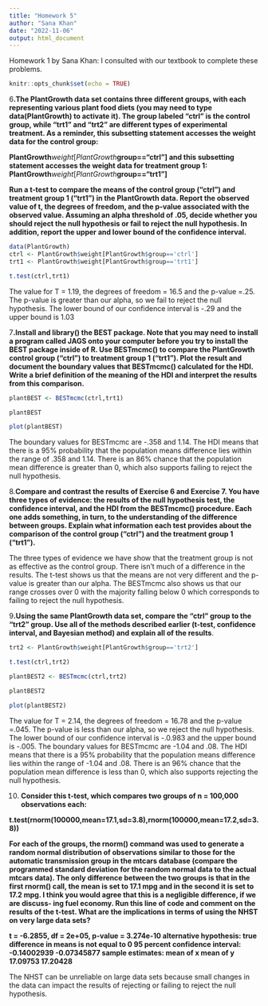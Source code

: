 ```yaml
---
title: "Homework 5"
author: "Sana Khan"
date: "2022-11-06"
output: html_document
---
```


Homework 1 by Sana Khan: I consulted with our textbook to complete these problems.

```r
knitr::opts_chunk$set(echo = TRUE)
```

6**.The PlantGrowth data set contains three different groups, with each representing various plant food diets (you may need to type data(PlantGrowth) to activate it). The group labeled "ctrl" is the control group, while "trt1" and "trt2" are different types of experimental treatment. As a reminder, this subsetting statement accesses the weight data for the control group:**

**PlantGrowth**$weight[PlantGrowth$**group=="ctrl"] and this subsetting statement accesses the weight data for treatment group 1: PlantGrowth**$weight[PlantGrowth$**group=="trt1"]**

**Run a t‐test to compare the means of the control group ("ctrl") and treatment group 1 ("trt1") in the PlantGrowth data. Report the observed value of t, the degrees of freedom, and the p‐value associated with the observed value. Assuming an alpha threshold of .05, decide whether you should reject the null hypothesis or fail to reject the null hypothesis. In addition, report the upper and lower bound of the confidence interval.**

```r
data(PlantGrowth)
ctrl <- PlantGrowth$weight[PlantGrowth$group=='ctrl']
trt1 <- PlantGrowth$weight[PlantGrowth$group=='trt1']

t.test(ctrl,trt1)

```

The value for T = 1.19, the degrees of freedom = 16.5 and the p-value =.25. The p-value is greater than our alpha, so we fail to reject the null hypothesis. The lower bound of our confidence interval is -.29 and the upper bound is 1.03

7**.Install and library() the BEST package. Note that you may need to install a program called JAGS onto your computer before you try to install the BEST package inside of R. Use BESTmcmc() to compare the PlantGrowth control group ("ctrl") to treatment group 1 ("trt1"). Plot the result and document the boundary values that BESTmcmc() calculated for the HDI. Write a brief definition of the meaning of the HDI and interpret the results from this comparison.**

```r

plantBEST <- BESTmcmc(ctrl,trt1)

plantBEST

plot(plantBEST)


```

The boundary values for BESTmcmc are -.358 and 1.14. The HDI means that there is a 95% probability that the population means difference lies within the range of .358 and 1.14. There is an 86% chance that the population mean difference is greater than 0, which also supports failing to reject the null hypothesis.

8.**Compare and contrast the results of Exercise 6 and Exercise 7. You have three types of evidence: the results of the null hypothesis test, the confidence interval, and the HDI from the BESTmcmc() procedure. Each one adds something, in turn, to the understanding of the difference between groups. Explain what information each test provides about the comparison of the control group ("ctrl") and the treatment group 1 ("trt1").**

The three types of evidence we have show that the treatment group is not as effective as the control group. There isn't much of a difference in the results. The t-test shows us that the means are not very different and the p-value is greater than our alpha. The BESTmcmc also shows us that our range crosses over 0 with the majority falling below 0 which corresponds to failing to reject the null hypothesis.

9**.Using the same PlantGrowth data set, compare the "ctrl" group to the "trt2" group. Use all of the methods described earlier (t‐test, confidence interval, and Bayesian method) and explain all of the results**.

```r
trt2 <- PlantGrowth$weight[PlantGrowth$group=='trt2']

t.test(ctrl,trt2)

plantBEST2 <- BESTmcmc(ctrl,trt2)

plantBEST2

plot(plantBEST2)


```

The value for T = 2.14, the degrees of freedom = 16.78 and the p-value =.045. The p-value is less than our alpha, so we reject the null hypothesis. The lower bound of our confidence interval is -.0.983 and the upper bound is -.005. The boundary values for BESTmcmc are -1.04 and .08. The HDI means that there is a 95% probability that the population means difference lies within the range of -1.04 and .08. There is an 96% chance that the population mean difference is less than 0, which also supports rejecting the null hypothesis.

10. **Consider this t‐test, which compares two groups of n = 100,000 observations each:**

**t.test(rnorm(100000,mean=17.1,sd=3.8),rnorm(100000,mean=17.2,sd=3.8))**

**For each of the groups, the rnorm() command was used to generate a random normal distribution of observations similar to those for the automatic transmission group in the mtcars database (compare the programmed standard deviation for the random normal data to the actual mtcars data). The only difference between the two groups is that in the first rnorm() call, the mean is set to 17.1 mpg and in the second it is set to 17.2 mpg. I think you would agree that this is a negligible difference, if we are discuss‐ ing fuel economy. Run this line of code and comment on the results of the t‐test. What are the implications in terms of using the NHST on very large data sets?**

**t = -6.2855, df = 2e+05, p-value = 3.274e-10 alternative hypothesis: true difference in means is not equal to 0 95 percent confidence interval: -0.14002939 -0.07345877 sample estimates: mean of x mean of y 17.09753 17.20428**

The NHST can be unreliable on large data sets because small changes in the data can impact the results of rejecting or failing to reject the null hypothesis.
